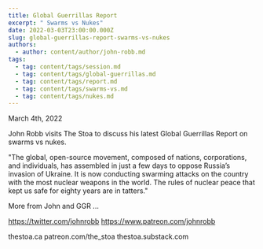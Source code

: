 ```yaml
---
title: Global Guerrillas Report
excerpt: " Swarms vs Nukes"
date: 2022-03-03T23:00:00.000Z
slug: global-guerrillas-report-swarms-vs-nukes
authors:
  - author: content/author/john-robb.md
tags:
  - tag: content/tags/session.md
  - tag: content/tags/global-guerrillas.md
  - tag: content/tags/report.md
  - tag: content/tags/swarms-vs.md
  - tag: content/tags/nukes.md
---
```


March 4th, 2022

John Robb visits The Stoa to discuss his latest Global Guerrillas Report on swarms vs nukes.

"The global, open-source movement, composed of nations, corporations, and individuals, has assembled in just a few days to oppose Russia’s invasion of Ukraine. It is now conducting swarming attacks on the country with the most nuclear weapons in the world. The rules of nuclear peace that kept us safe for eighty years are in tatters."

More from John and GGR ...

https://twitter.com/johnrobb
https://www.patreon.com/johnrobb

thestoa.ca
patreon.com/the_stoa
thestoa.substack.com
